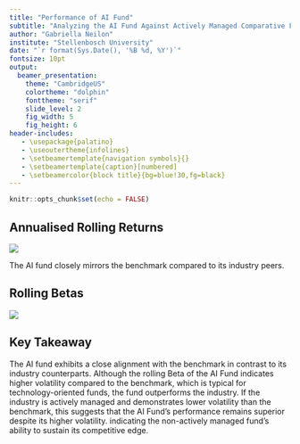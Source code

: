 ```yaml
---
title: "Performance of AI Fund"
subtitle: "Analyzing the AI Fund Against Actively Managed Comparative Funds"
author: "Gabriella Neilon"
institute: "Stellenbosch University"
date: "`r format(Sys.Date(), '%B %d, %Y')`"
fontsize: 10pt
output: 
  beamer_presentation:
    theme: "CambridgeUS"
    colortheme: "dolphin"
    fonttheme: "serif"
    slide_level: 2
    fig_width: 5
    fig_height: 6
header-includes:
   - \usepackage{palatino}
   - \useoutertheme{infolines}
   - \setbeamertemplate{navigation symbols}{}
   - \setbeamertemplate{caption}[numbered]
   - \setbeamercolor{block title}{bg=blue!30,fg=black}
---
```


```r
knitr::opts_chunk$set(echo = FALSE)
```

## Annualised Rolling Returns

![](Figures/g_finplot.png)

The AI fund closely mirrors the benchmark compared to its industry peers.

## Rolling Betas

![](Figures/rolling_beta.png)

## Key Takeaway

The AI fund exhibits a close alignment with the benchmark in contrast to its industry counterparts. Although the rolling Beta of the AI Fund indicates higher volatility compared to the benchmark, which is typical for technology-oriented funds, the fund outperforms the industry. If the industry is actively managed and demonstrates lower volatility than the benchmark, this suggests that the AI Fund's performance remains superior despite its higher volatility. indicating the non-actively managed fund's ability to sustain its competitive edge.
